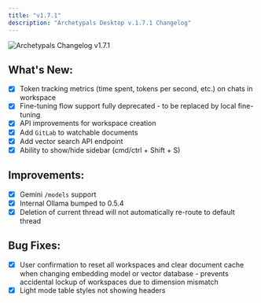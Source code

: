 ```yaml
---
title: "v1.7.1"
description: "Archetypals Desktop v.1.7.1 Changelog"
---
```



<style global jsx>{`
  img {
    aspect-ratio: 16/9;
    object-fit: fit;
    border-radius: 20px;
  }
`}</style>

<Image
  src="/images/product/changelog/header-image.png"
  height={1080}
  width={1920}
  quality={100}
  alt="Archetypals Changelog v1.7.1"
/>

## What's New:

- [x] Token tracking metrics (time spent, tokens per second, etc.) on chats in workspace
- [x] Fine-tuning flow support fully deprecated - to be replaced by local fine-tuning
- [x] API improvements for workspace creation
- [x] Add `GitLab` to watchable documents
- [x] Add vector search API endpoint
- [x] Ability to show/hide sidebar (cmd/ctrl + Shift + S)

## Improvements:

- [x] Gemini `/models` support
- [x] Internal Ollama bumped to 0.5.4
- [x] Deletion of current thread will not automatically re-route to default thread

## Bug Fixes:

- [x] User confirmation to reset all workspaces and clear document cache when changing embedding model or vector database - prevents accidental lockup of workspaces due to dimension mismatch
- [x] Light mode table styles not showing headers
